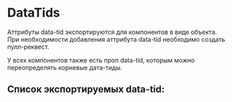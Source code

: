 

<Meta title="Information/DataTids" />

# DataTids

Аттрибуты data-tid экспортируются для компонентов в виде объекта.
При необходимости добавления аттрибута data-tid необходимо создать пулл-реквест.

У всех компонентов также есть проп data-tid, которым можно переопределять корневые дата-тиды.

## Список экспортируемых data-tid:

<DataTids />
